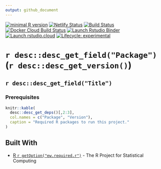 ```yaml
---
output: github_document
---
```


<!-- badges: start -->
[![minimal R version](https://img.shields.io/badge/R%3E%3D-`r getOption("ew.required.r")`-6666ff.svg)](https://cran.r-project.org/)
[![Netlify Status](https://api.netlify.com/api/v1/badges/bcc3fe43-1cd0-4d23-aca4-42f78a809855/deploy-status)](https://app.netlify.com/sites/happy-chandrasekhar-239442/deploys)
[![Build Status](https://img.shields.io/travis/timtrice/enhanced_workflowr/master.svg)](https://travis-ci.org/timtrice/enhanced_workflowr)
[![Docker Cloud Build Status](https://img.shields.io/docker/cloud/build/timtrice/enhanced_workflowr.svg?style=popout)](https://cloud.docker.com/repository/docker/timtrice/enhanced_workflowr)
[![Launch Rstudio Binder](http://mybinder.org/badge.svg)](https://mybinder.org/v2/gh/timtrice/enhanced_workflowr/master?urlpath=rstudio)
[![Launch rstudio.cloud](https://img.shields.io/badge/launch-rstudio.cloud-yellowgreen.svg)](https://rstudio.cloud/project/417421)
[![Lifecycle: experimental](https://img.shields.io/badge/lifecycle-experimental-orange.svg)](https://www.tidyverse.org/lifecycle/#experimental)
<!-- badges: end -->

# `r desc::desc_get_field("Package")` (`r desc::desc_get_version() `)

## `r desc::desc_get_field("Title") `

### Prerequisites

```r
knitr::kable(
  desc::desc_get_deps()[,2:3], 
  col.names = c("Package", "Version"), 
  caption = "Required R packages to run this project."
)
```

## Built With

* [R `r getOption("ew.required.r")`](https://www.r-project.org/) - The R Project for Statistical Computing
